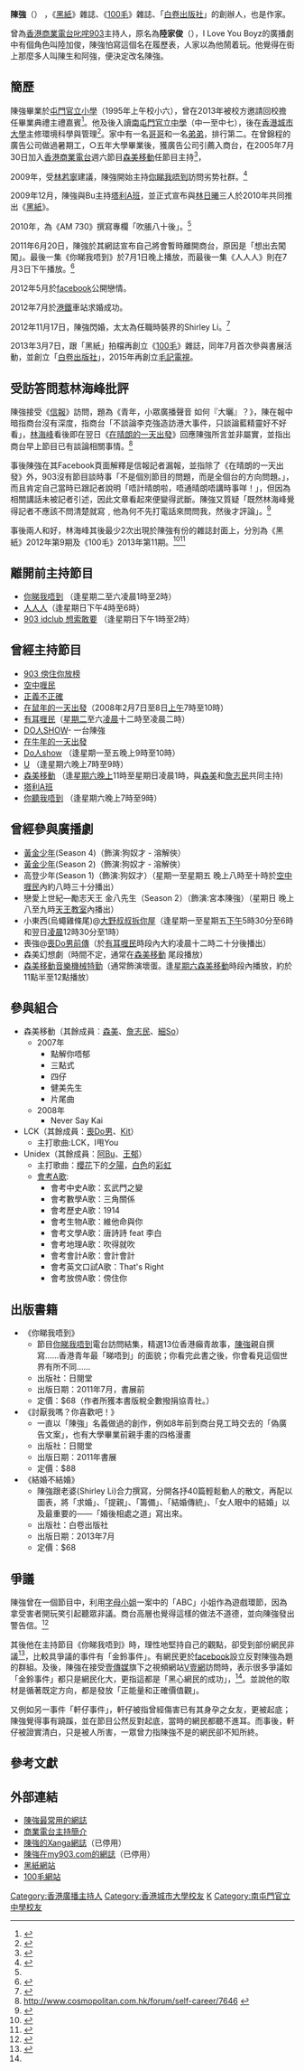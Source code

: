 {{Other uses|陳強}}
{{藝人
|姓名 = 陳強
|類型 = 節目主持
|圖片 =
|圖片尺寸 = 220px
|圖片簡介 = 陳強
|原名 = 陸家俊
|羅馬拼音 = Luk Ka Chun
|外文 =  
|英文名 = Seven
|暱稱 = 強仔
|其他藝名 = 
|國籍 = {{CNHK}}
|籍貫 = 
|出生日期 = {{Birth date and age|1983|9|18}}
|出生地點 = {{BHKG}}
|逝世日期 = 
|逝世地點 = 
|職業 = 《黑紙有限公司》創辦人
|語言 = [[粵語|粵語]]
|教育程度 = [[香港城市大學|香港城市大學]]環境科學與管理榮譽理學士
|母校 = [[屯門官立小學|屯門官立小學]]<br>[[南屯門官立中學|南屯門官立中學]]
|宗教信仰 =
|配偶 = {{marriage|Shirley Li|2012年|2016年}}
|兒女 = 
|父母 = 
|音樂類型 = 
|演奏樂器 = [[爵士鼓|爵士鼓]]
|出身地 = {{HKG}}
|出道作 = 
|出道日期 = 
|代表作 = 
|活躍年代 = 
|唱片公司 = 
|經紀公司 = 
|網站 = 
|相關團體 = Unidex<br/>LCK<br/>森美移動
|獎項 = 
|IMDb = 
|現任成員 = 
|過往成員 = 
|書籍 = 
|awards =
|academyawards =
|afiawards =
|arielaward =
|baftaawards =
|cesarawards =
|emmyawards =
|filmfareawards =
|geminiawards =
|goldenglobeawards =
|goldenraspberryawards =
|goyaawards =
|grammyawards =
|olivierawards =
|iftaawards =
|imageaward =
|nationalfilmawards =
|screenactorsguildawards =
|tonyawards =
}}

'''陳強'''（{{bd|1983年|9月18日|||catIdx=Chan陳}}） ，《[[黑紙|黑紙]]》雜誌、《[[100毛|100毛]]》雜誌、「[[白卷出版社|白卷出版社]]」的創辦人，也是作家。

曾為[[香港商業電台|香港商業電台]][[叱咤903|叱咤903]]主持人，原名為'''陸家俊'''（{{lang-en|Luk Ka-chun}}），I Love You Boyz的廣播劇中有個角色叫陸加俊，陳強怕寫這個名在履歷表，人家以為他鬧着玩。他覺得在街上那麼多人叫陳生和阿強，便決定改名陳強。

==簡歷==
陳強畢業於[[屯門官立小學|屯門官立小學]]（1995年上午校小六），曾在2013年被校方邀請回校擔任畢業典禮主禮嘉賓<ref>{{cite web |url=https://www.am730.com.hk/column/%E6%96%B0%E8%81%9E/%E4%B8%80%E4%BB%A3%E5%BF%85%E5%8B%9D%E4%B8%80%E4%BB%A3-42942 |title=吹脹80後: 陳強 一代必勝一代 ||date=2013-06-28 |publisher=am730 |access-date=2019-07-08 }}</ref>。他及後入讀[[南屯門官立中學|南屯門官立中學]]（中一至中七），後在[[香港城市大學|香港城市大學]]主修環境科學與管理<ref>{{Cite web |title=樂聚城大校友日 回味校園生活點滴 |publisher=[[明報|明報]] |work=[[香港城市大學|香港城市大學]]校友聯絡處|date= 2010-12-17 |access-date= 2021-09-04 |url= https://www.cityu.edu.hk/aro/main/events/gallery/newsclipping/20101217-mingpao.pdf |format=pdf |archive-url=https://web.archive.org/web/20141009082425/https://www.cityu.edu.hk/aro/main/events/gallery/newsclipping/20101217-mingpao.pdf |archive-date=2014-10-09 |dead-url=no}}</ref>。家中有一名[[哥哥|哥哥]]和一名[[兄弟|弟弟]]，排行第二。在曾錦程的廣告公司做過暑期工，○五年大學畢業後，獲廣告公司引薦入商台，在2005年7月30日加入[[香港商業電台|香港商業電台]]週六節目[[森美移動|森美移動]]任節目主持<ref>{{cite news| language =| author =| coauthors =| url =http://jump.mingpao.com/cfm/JobArticle1.cfm?PublishDate=20090719&TopicID=L9&Filename=gma1.txt| title =陳強憑膽識圓DJ夢 兩年堅持每月寄稿 3份萬字書獻計| work =| publisher =JUMP| pages =| date =2009-07-19| accessdate =}}{{dead link|date=2018年5月 |bot=InternetArchiveBot |fix-attempted=yes }}</ref>，

2009年，受[[林若寧|林若寧]]建議，陳強開始主持[[你睇我唔到|你睇我唔到]]訪問劣势社群。<ref name="明報20101128">{{cite news | language =  | author =  | coauthors =  | url = http://news.mingpao.com/20101128/vzi1.htm | title = 香港新聲﹕陳強叱咤五年 分與合、捨棄與承傳 | work =  | publisher = 明報 | pages =  | date = 2010-11-28 | accessdate = 2010-11-28 }}</ref>

2009年12月，陳強與Bu主持[[塔利A班|塔利A班]]，並正式宣布與[[林日曦|林日曦]]三人於2010年共同推出《[[黑紙|黑紙]]》。

2010年，為《AM 730》撰寫專欄「吹脹八十後」。<ref name="明報20101128" />

2011年6月20日，陳強於其網誌宣布自己將會暫時離開商台，原因是「想出去闖闖」。最後一集《你睇我唔到》於7月1日晚上播放，而最後一集《人人人》則在7月3日下午播放。<ref>{{Cite web |url=http://chankeung.wordpress.com/2011/06/20/20110620las/ |title=20110620 你睇我唔到，也聽不到 |accessdate=2011-06-26 |author=陳強 |coauthors= |date=2011-06-20 |work= |publisher=}}</ref>

2012年5月於[[facebook|facebook]]公開戀情。

2012年7月於[[港鐵|港鐵]]車站求婚成功。

2012年11月17日，陳強閃婚，太太為任職時裝界的Shirley Li。<ref>{{cite web|url=http://photo.weibo.com/1705853930/talbum/detail/photo_id/3513396563982394?from=profile&profilephoto=1&wvr=3.6|title=photo.weibo.com|website=photo.weibo.com}}</ref>

2013年3月7日，跟「黑紙」拍檔再創立《[[100毛|100毛]]》雜誌，同年7月首次參與書展活動，並創立「[[白卷出版社|白卷出版社]]」，2015年再創立[[毛記電視|毛記電視]]。

==受訪答問惹林海峰批評==

陳強接受《[[信報|信報]]》訪問，題為《青年，小眾廣播聲音 如何『大曬』？》，陳在報中暗指商台沒有深度，指商台「不談論李克強造訪港大事件，只談論藍精靈好不好看」，[[林海峰_(香港)|林海峰]]看後即在翌日《[[在晴朗的一天出發|在晴朗的一天出發]]》回應陳強所言並非屬實，並指出商台早上節目已有談論相關事情。<ref>http://www.cosmopolitan.com.hk/forum/self-career/7646 {{dead link}}</ref>

事後陳強在其Facebook頁面解釋是信報記者漏報，並指除了《在晴朗的一天出發》外，903沒有節目談時事「不是個別節目的問題，而是全個台的方向問題。」，而且肯定自己當時已跟記者說明「唔計晴朗啦，唔通晴朗唔講時事咩！」，但因為相關講話未被記者引述，因此文章看起來便變得武斷。陳強又質疑「既然林海峰覺得記者不應該不問清楚就寫﹐他為何不先打電話來問問我，然後才評論」。<ref>{{cite web|url=http://www.facebook.com/media/set/?set=a.10150736680815456.722334.561375455#!/chankeung|title=Chan Keung facebook專頁|website=www.facebook.com}}</ref>

事後兩人和好，林海峰其後最少2次出現於陳強有份的雜誌封面上，分別為《黑紙》2012年第9期及《100毛》2013年第11期。<ref>{{cite web|url=http://www.blackpaper.com.hk/p/1403|title=偽廣告雜誌《黑紙》#09．矛盾 « 【黑紙】|publisher=}}</ref><ref>{{cite web|url=https://www.facebook.com/photo.php?fbid=327224360738551&set=a.280078785453109.64709.273813022746352&type=1&theater|title=100毛|website=www.facebook.com}}</ref>

== 離開前主持節目 ==
*[[你睇我唔到|你睇我唔到]] （逢星期二至六凌晨1時至2時）
*[[人人人|人人人]]（逢星期日下午4時至6時）
*[[903_idclub_想索敢要|903 idclub 想索敢要]] （逢星期日下午1時至2時）

==曾經主持節目==
*[[903_傍住你放榜|903 傍住你放榜]]
*[[空中喱民|空中喱民]]
*[[正義不正確|正義不正確]]
*[[在鼠年的一天出發|在鼠年的一天出發]]（2008年2月7日至8日[[上午|上午]]7時至10時）
*[[有耳喱民|有耳喱民]]（[[星期二|星期二]]至六[[凌晨|凌晨]]十二時至凌晨二時）
*[[DO人SHOW|DO人SHOW]]- 一台陳強
*[[在牛年的一天出發|在牛年的一天出發]]
*[[Do人show|Do人show]] （逢星期一至五晚上9時至10時）
*[[U_(電台節目)|U]] （逢星期六晚上7時至9時）
*[[森美移動|森美移動]] （逢[[星期六|星期六]][[晚上|晚上]]11時至星期日凌晨1時，與[[森美|森美]]和[[詹志民|詹志民]]共同主持)
*[[塔利A班|塔利A班]]
*[[你聽我唔到|你聽我唔到]] （逢星期六晚上7時至9時）

==曾經參與廣播劇==
*[[黃金少年|黃金少年]](Season 4)（飾演:狗奴才 - 溶解俠）
*[[黃金少年|黃金少年]](Season 2)（飾演:狗奴才 - 溶解俠）
*高登少年(Season 1)（飾演:狗奴才）（星期一至星期五 晚上八時至十時於[[空中喱民|空中喱民]]內約八時三十分播出）
*戀愛上世紀—勵志天王 金八先生（Season 2）（飾演:宮本陳強）（星期日 晚上八至九時[[天王教室|天王教室]]內播出）
*小東西(烏蠅雞條尾)@[[大野叔叔拆你屋|大野叔叔拆你屋]]（逢星期一至星期五[[下午|下午]]5時30分至6時和翌日[[凌晨|凌晨]]12時30分至1時）
*喪強@[[有耳喱民#喪Do男前傳|喪Do男前傳]]（於[[有耳喱民|有耳喱民]]時段內大約凌晨十二時二十分後播出）
*森美幻想劇（時間不定，通常在[[森美移動|森美移動]] 尾段播放）
*[[森美移動|森美移動]][[音樂機械特勤|音樂機械特勤]]（通常飾演壞蛋。逢[[星期六|星期六]][[森美移動|森美移動]]時段內播放，約於11點半至12點播放）

==參與組合==
* 森美移動（其餘成員︰[[森美|森美]]、[[詹志民|詹志民]]、[[細So|細So]]）
** 2007年
*** 點解你唔郁
*** 三點式
*** 四仔
*** 健美先生
*** 片尾曲
** 2008年
*** Never Say Kai
*LCK（其餘成員：[[喪Do男|喪Do男]]、[[Kit|Kit]]）
**主打歌曲:LCK，I甩You
* Unidex（其餘成員：[[阿Bu|阿Bu]]、[[王郁|王郁]]）
** 主打歌曲：[[櫻花|櫻花]]下的[[夕陽|夕陽]]，[[白色|白色]]的[[彩虹|彩虹]]
**[[U|會考A歌]]:
*** 會考中史A歌：玄武門之變
*** 會考數學A歌：三角關係
*** 會考歷史A歌：1914
*** 會考生物A歌：維他命與你
*** 會考文學A歌：唐詩詩 feat 李白
*** 會考地理A歌：吹得就吹
*** 會考會計A歌：會計會計
*** 會考英文口試A歌：That's Right
*** 會考放傍A歌：傍住你

==出版書籍==
*《你睇我唔到》
**節目[[你睇我唔到|你睇我唔到]]電台訪問結集，精選13位香港癲青故事，[[陳強|陳強]]親自撰寫……香港青年最「睇唔到」的面貌；你看完此書之後，你會看見這個世界有所不同……
**出版社：日閱堂
**出版日期：2011年7月，書展前
**定價：$68（作者所獲本書版稅全數撥捐協青社。）
*《討厭我嗎？你喜歡吧！》
**一直以「陳強」名義做過的創作，例如8年前到商台見工時交去的「偽廣告文案」，也有大學畢業前親手畫的四格漫畫
**出版社：日閱堂
**出版日期：2011年書展
**定價：$88
*《結婚不結婚》
**陳強跟老婆(Shirley Li)合力撰寫，分開各抒40篇輕鬆動人的散文，再配以圖表，將「求婚」、「提親」、「籌備」、「結婚傳統」、「女人眼中的結婚」以及最重要的——「婚後相處之道」寫出來。
**出版社：白卷出版社
**出版日期：2013年7月
**定價：$68

==爭議==
陳強曾在一個節目中，利用[[字母小姐|字母小姐]]一案中的「ABC」小姐作為遊戲環節，因為拿受害者開玩笑引起聽眾非議。商台高層也覺得這樣的做法不道德，並向陳強發出警告信。<ref name="陳強出頭20100125">{{cite web | language =  | publisher = VDONext V壹網 | title = 陳強出頭 | url = http://www.vdonext.com/index.php?fuseaction=Features.Archive&channel_id=543210&program_id=665977 | author =  | date = 2010-01-25 | accessdate = 2010-02-09 | archive-url = https://web.archive.org/web/20110710130509/http://www.vdonext.com/index.php?fuseaction=Features.Archive&channel_id=543210&program_id=665977 | archive-date = 2011-07-10 | dead-url = yes }}</ref>

{{main|你睇我唔到#爭議}}

其後他在主持節目《你睇我唔到》時，理性地堅持自己的觀點，卻受到部份網民非議<ref>{{cite web| language = | publisher = | title = 做錯事可以冇人理?| url = http://forum.my903.com/viewthread.php?tid=92399&page=1#pid1611472| author = | date = 2009-05-21| accessdate = }}{{Dead link|date=2018年7月 |bot=InternetArchiveBot |fix-attempted=yes }}</ref>，比較具爭議的事件有「金鈴事件」。有網民更於[[facebook|facebook]]設立反對陳強為題的群組。及後，陳強在接受[[壹傳媒|壹傳媒]]旗下之視頻網站[[V壹網|V壹網]]訪問時，表示很多爭議如「金鈴事件」都只是網民化大，更指這都是「黑心網民的成功」，<ref name="陳強出頭20100125" />。並說他的取材是循著既定方向，都是發放「正能量和正確價值觀」。

又例如另一事件「軒仔事件」，軒仔被指曾經傷害已有其身孕之女友，更被起底；陳強覺得事有蹺蹊，並在節目公然反對起底，當時的網民都聽不進耳。而事後，軒仔被證實清白，只是被人所害，一眾曾力指陳強不是的網民卻不知所終。

==參考文獻==
{{reflist}}

==外部連結==
*[http://chankeung.wordpress.com 陳強最常用的網誌]
*[http://www.881903.com/Page/ZH-TW/DJ903_23.aspx 商業電台主持簡介]
*[http://www.xanga.com/ChanKeung903 陳強的Xanga網誌]（已停用）
*[http://chankeung.blog.my903.com/index.php 陳強在my903.com的網誌]{{dead link|date=2018年5月 |bot=InternetArchiveBot |fix-attempted=yes }}（已停用）
*[http://www.blackpaper.com.hk 黑紙網站]
*[http://www.100most.com.hk 100毛網站]

{{黑紙}}
{{毛記電視}}

[[Category:香港廣播主持人|Category:香港廣播主持人]]
[[Category:香港城市大學校友|Category:香港城市大學校友]]
[[Category:陸姓|K]]
[[Category:南屯門官立中學校友|Category:南屯門官立中學校友]]